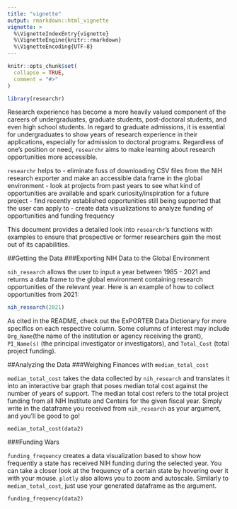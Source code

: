 ```yaml
---
title: "vignette"
output: rmarkdown::html_vignette
vignette: >
  %\VignetteIndexEntry{vignette}
  %\VignetteEngine{knitr::rmarkdown}
  %\VignetteEncoding{UTF-8}
---
```


```r
knitr::opts_chunk$set(
  collapse = TRUE,
  comment = "#>"
)
```

```r
library(researchr)
```

Research experience has become a more heavily valued component of the careers of undergraduates, graduate students, post-doctoral students, and even high school students. In regard to graduate admissions, it is essential for undergraduates to show years of research experience in their applications, especially for admission to doctoral programs. Regardless of one's position or need, `researchr` aims to make learning about research opportunities more accessible.

`researchr` helps to
- eliminate fuss of downloading CSV files from the NIH research exporter and make an accessible data frame in the global environment 
- look at projects from past years to see what kind of opportunities are available and spark curiosity/inspiration for a future project
- find recently established opportunities still being supported that the user can apply to
- create data visualizations to analyze funding of opportunities and funding frequency

This document provides a detailed look into `researchr`'s functions with examples to ensure that prospective or former researchers gain the most out of its capabilities.

##Getting the Data
###Exporting NIH Data to the Global Environment

`nih_research` allows the user to input a year between 1985 - 2021 and returns a data frame to the global environment containing research opportunities of the relevant year. Here is an example of how to collect opportunities from 2021:

```r
nih_research(2021)
```

As cited in the README, check out the ExPORTER Data Dictionary for more specifics on each respective column. Some columns of interest may include `Org_Name`(the name of the institution or agency receiving the grant), `PI_Name(s)` (the principal investigator or investigators), and `Total_Cost` (total project funding). 

##Analyzing the Data
###Weighing Finances with `median_total_cost`

`median_total_cost` takes the data collected by `nih_research` and translates it into an interactive bar graph that poses median total cost against the number of years of support. The median total cost refers to the total project funding from all NIH Institute and Centers for the given fiscal year. Simply write in the dataframe you received from `nih_research` as your argument, and you'll be good to go!

```
median_total_cost(data2)
```

###Funding Wars

`funding_frequency` creates a data visualization based to show how frequently a state has received NIH funding during the selected year. You can take a closer look at the frequency of a certain state by hovering over it with your mouse. `plotly` also allows you to zoom and autoscale. Similarly to `median_total_cost`, just use your generated dataframe as the argument.

```
funding_frequency(data2)
```



